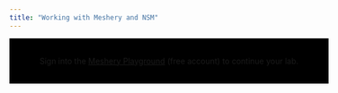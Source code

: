 ```yaml
---
title: "Working with Meshery and NSM"
---
```


<div style="display:flex; justify-content:center; padding:2rem; width:100%; background-color:black;">
  Sign into the&nbsp;<a href="https://playground.meshery.io">Meshery Playground</a>&nbsp;(free
  account) to continue your lab.
</div>
